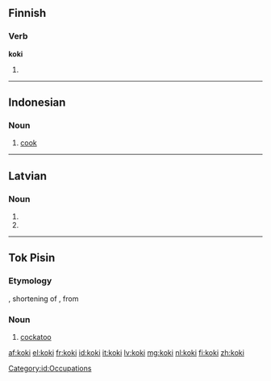 ==Finnish==

===Verb===
'''koki'''

# {{fi-form of|type=verb|pr=third-person|pl=singular|mood=indicative|tense=past|[[kokea]]}}

----

==Indonesian==
{{wikipedia|lang=id}}

===Noun===
{{id-noun}}

# [[cook]]

[[Category:id:Occupations]]

----

==Latvian==

===Noun===
{{head|lv|noun form|g=m}}

# {{lv-inflection of|koks|nom|p}}
# {{lv-inflection of|koks|voc|p}}

----

==Tok Pisin==

===Etymology===
{{etyl|en|tpi}} {{term|cocky}}, shortening of {{term|cockatoo}}, from {{etyl|ms|tpi}} {{term|kakatua}}

===Noun===
{{head|tpi|noun}}

# [[cockatoo]]

[[af:koki]]
[[el:koki]]
[[fr:koki]]
[[id:koki]]
[[it:koki]]
[[lv:koki]]
[[mg:koki]]
[[nl:koki]]
[[fi:koki]]
[[zh:koki]]
